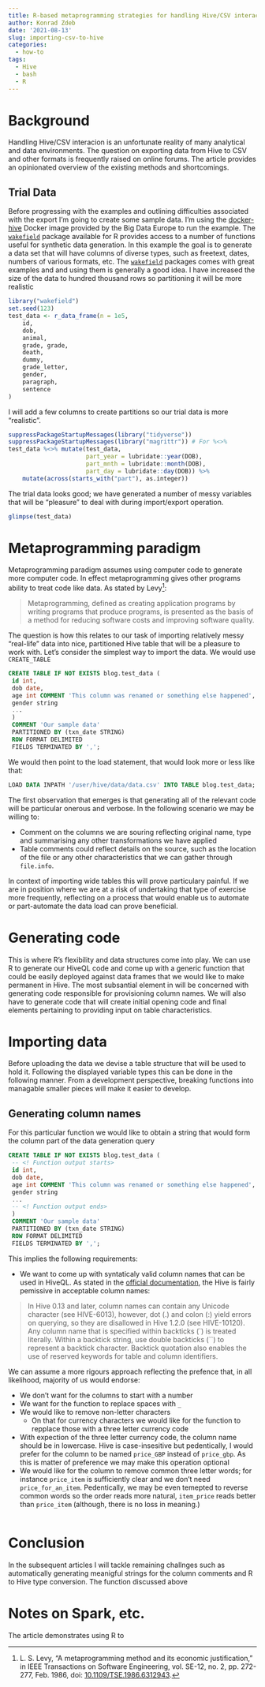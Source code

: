 ```yaml
---
title: R-based metaprogramming strategies for handling Hive/CSV interaction (Part I, imports)
author: Konrad Zdeb
date: '2021-08-13'
slug: importing-csv-to-hive
categories:
  - how-to
tags:
  - Hive
  - bash
  - R
---
```


# Background

Handling Hive/CSV interacion is an unfortunate reality of many analytical and data environments. The question on exporting data from Hive to CSV and other formats is frequently raised on online forums. The article provides an opinionated overview of the existing methods and shortcomings. 

## Trial Data

Before progressing with the examples and outlining difficulties associated with the export I'm going to create some sample data. I'm using the [docker-hive](https://github.com/big-data-europe/docker-hive) Docker image provided by the Big Data Europe to run the example. The [`wakefield`](https://github.com/trinker/wakefield) package available for R provides access to a number of functions useful for synthetic data generation. In this example the goal is to generate a data set that will have columns of diverse types, such as freetext, dates, numbers of various formats, etc. The [`wakefield`](https://github.com/trinker/wakefield) packages comes with great examples and and using them is generally a good idea. I have increased the size of the data to hundred thousand rows so partitioning it will be more realistic

```r
library("wakefield")
set.seed(123)
test_data <- r_data_frame(n = 1e5,
    id,
    dob,
    animal,
    grade, grade,
    death,
    dummy,
    grade_letter,
    gender,
    paragraph,
    sentence
)
```

I will add a few columns to create partitions so our trial data is more "realistic".

```r
suppressPackageStartupMessages(library("tidyverse"))
suppressPackageStartupMessages(library("magrittr")) # For %<>%
test_data %<>% mutate(test_data, 
                      part_year = lubridate::year(DOB),
                      part_mnth = lubridate::month(DOB),
                      part_day = lubridate::day(DOB)) %>%
    mutate(across(starts_with("part"), as.integer))
```


The trial data looks good; we have generated a number of messy variables that will be "pleasure" to deal with during import/export operation.

```r
glimpse(test_data)
```

# Metaprogramming paradigm

Metaprogramming paradigm assumes using computer code to generate more computer code. In effect metaprogramming gives other programs ability to treat code like data. As stated by Levy^[L. S. Levy, "A metaprogramming method and its economic justification," in IEEE Transactions on Software Engineering, vol. SE-12, no. 2, pp. 272-277, Feb. 1986, doi: [10.1109/TSE.1986.6312943](https://doi.org/10.1109/TSE.1986.6312943).]:

> Metaprogramming, defined as creating application programs by writing programs that produce programs, is presented as the basis of a method for reducing software costs and improving software quality.

The question is how this relates to our task of importing relatively messy "real-life" data into nice, partitioned Hive table that will be a pleasure to work with. Let's consider the simplest way to import the data. We would use `CREATE_TABLE`

```sql
CREATE TABLE IF NOT EXISTS blog.test_data (
 id int,
 dob date,
 age int COMMENT 'This column was renamed or something else happened',
 gender string
 ...
 )
 COMMENT 'Our sample data'
 PARTITIONED BY (txn_date STRING)
 ROW FORMAT DELIMITED
 FIELDS TERMINATED BY ',';
```

We would then point to the load statement, that would look more or less like that:

```sql
LOAD DATA INPATH '/user/hive/data/data.csv' INTO TABLE blog.test_data;
```

The first observation that emerges is that generating all of the relevant code will be particular onerous and verbose. In the following scenario we may be willing to:

- Comment on the columns we are souring reflecting original name, type and summarising any other transformations we have applied
- Table comments could reflect details on the source, such as the location of the file or any other characteristics that we can gather through `file.info`.

In  context of importing wide tables this will prove particulary painful. If we are in position where we are at a risk of undertaking that type of exercise more frequently, reflecting on a process that would enable us to automate or part-automate the data load can prove beneficial. 

# Generating code

This is where R's flexibility and data structures come into play. We can use R to generate our HiveQL code and come up with a generic function that could be easily deployed against data frames that we would like to make permanent in Hive. The most subsantial element in will be concerned with generating code responsible for provisioning column names. We will also have to generate code that will create initial opening code and final elements pertaining to providing input on table characteristics.

# Importing data

Before uploading the data we devise a table structure that will be used to hold it. Following the displayed variable types this can be done in the following manner. From a development perspective, breaking functions into managable smaller pieces will make it easier to develop.  

## Generating column names

For this particular function we would like to obtain a string that would form the column part of the data generation query

```sql
CREATE TABLE IF NOT EXISTS blog.test_data (
 -- <! Function output starts>
 id int,
 dob date,
 age int COMMENT 'This column was renamed or something else happened',
 gender string
 ...
 -- <! Function output ends>
 )
 COMMENT 'Our sample data'
 PARTITIONED BY (txn_date STRING)
 ROW FORMAT DELIMITED
 FIELDS TERMINATED BY ',';
```


This implies the following requirements:

- We want to come up with syntaticaly valid column names that can be used in HiveQL. As stated in the [official documentation](https://cwiki.apache.org/confluence/display/hive/languagemanual+ddl), the Hive is fairly pemissive in acceptable column names:

> In Hive 0.13 and later, column names can contain any Unicode character (see HIVE-6013), however, dot (.) and colon (:) yield errors on querying, so they are disallowed in Hive 1.2.0 (see HIVE-10120). Any column name that is specified within backticks (\`) is treated literally. Within a backtick string, use double backticks (\`\`) to represent a backtick character. Backtick quotation also enables the use of reserved keywords for table and column identifiers.

We can assume a more rigours approach reflecting the prefence that, in all likelihood, majority of us would endorse:

- We don't want for the columns to start with a number
- We want for the function to replace spaces with `_`
- We would like to remove non-letter characters
  - On that for currency characters we would like for the function to repplace those with a three letter currency code
- With expection of the three letter currency code, the column name should be in lowercase. Hive is case-insesitive but pedentically, I would prefer for the column to be named `price_GBP` instead of `price_gbp`. As this is matter of preference we may make this operation optional
- We would like for the column to remove common three letter words; for instance `price_item` is sufficiently clear and we don't need `price_for_an_item`. Pedentically, we may be even temepted to reverse common words so the order reads more natural, `item_price` reads better than `price_item` (although, there is no loss in meaning.)

```r
```


# Conclusion

In the subsequent articles I will tackle remaining challnges such as automatically generating meanigful strings for the column comments and R to Hive type conversion. The function discussed above

# Notes on Spark, etc.

The article demonstrates using R to 

